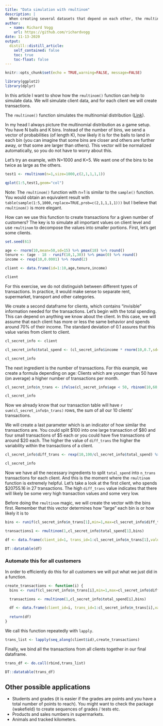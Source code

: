```yaml
---
title: "Data simulation with rmultinom"
description: |
  When creating several datasets that depend on each other, the rmultinom function from the stats package can be a useful helper. In this example we will see how to create customer transactions from a customer table.
author:
  - name: Richard Vogg
    url: https://github.com/richardvogg
date: 11-13-2020
output:
  distill::distill_article:
    self_contained: false
    toc: true
    toc-float: false
---
```


```r
knitr::opts_chunk$set(echo = TRUE,warning=FALSE, message=FALSE)

library(ggplot2)
library(dplyr)
```



In this article I want to show how the `rmultinom()` function can help to simulate data.
We will simulate client data, and for each client we will create transactions.

The `rmultinom()` function simulates the multinomial distribution ([Link](https://en.wikipedia.org/wiki/Multinomial_distribution)).

In my head I always picture the multinomial distribution as a game setup. You have N balls and K bins. Instead of the number of bins, we send a vector of probabilities (of length K), how likely it is for the balls to land in each bin (you can imagine that some bins are closer and others are further away, or that some are larger than others). This vector will be normalized automatically, so you do not have to worry about this.

Let's try an example, with N=1000 and K=5. We want one of the bins to be twice as large as the others.

```r
test1 <- rmultinom(n=1,size=1000,c(2,1,1,1,1))
```

```r

qplot(1:5,test1,geom="col")
```

Note: The `rmultinom()` function with n=1 is similar to the `sample()` function. You would obtain an equivalent result with `table(sample(1:5,1000,replace=TRUE,prob=c(2,1,1,1,1)))` but I believe that `rmultinom()` is more elegant.

How can we use this function to create transactions for a given number of customers? The key is to simulate all important values on client level and use `rmultinom` to decompose the values into smaller portions. First, let's get some clients.

```r
set.seed(61)

age <- rnorm(10,mean=50,sd=15) %>% pmax(18) %>% round()
tenure <- (age - 18 - runif(10,1,30)) %>% pmax(0) %>% round()
income <- rexp(10,0.0001) %>% round(2)

client <- data.frame(id=1:10,age,tenure,income)

client
```

For this exercise, we do not distinguish between different types of transactions. In practice, it would make sense to separate rent, supermarket, transport and other categories.

We create a second dataframe for clients, which contains "invisible" information needed for the transactions. Let's begin with the total spending. This can depend on anything we know about the client. In this case, we will assume that each client has more or less the same behavior and spends around 70% of their income. The standard deviation of 0.1 assures that this value varies from client to client.

```r
cl_secret_info <- client

cl_secret_info$total_spend <- (cl_secret_info$income * rnorm(10,0.7,sd=0.1)) %>% round(2)

cl_secret_info
```

The next ingredient is the number of transactions. For this example, we create a formula depending on age: Clients which are younger than 50 have (on average) a higher number of transactions per month.

```r
cl_secret_info$n_trans <- ifelse(cl_secret_info$age < 50, rbinom(10,60,0.5),rbinom(10,60,0.3))

cl_secret_info
```

Now we already know that our transaction table will have `r sum(cl_secret_info$n_trans)` rows, the sum of all our 10 clients' transactions.

We will create a last parameter which is an indicator of how similar the transactions are. You could split \$100 into one large transaction of \$80 and four small transactions of \$5 each or you could have five transactions of around \$20 each. The higher the value of `diff_trans` the higher the variability within the transactions of a client.

```r
cl_secret_info$diff_trans <- rexp(10,100/cl_secret_info$total_spend) %>% ceiling()

cl_secret_info
```

Now we have all the necessary ingredients to split `total_spend` into `n_trans` transactions for each client. And this is the moment where the `rmultinom` function is extremely helpful. Let's take a look at the first client, who spends \$20755.16 in 27 transactions. The high `diff_trans` value indicates that there will likely be some very high transaction values and some very low.

Before doing the `rmultinom` magic, we will create the vector with the bins first. Remember that this vector determines how "large" each bin is or how likely it is to 

```r
bins <- runif(cl_secret_info$n_trans[1],min=1,max=cl_secret_info$diff_trans[1])

transactions1 <- rmultinom(1,cl_secret_info$total_spend[1],bins)

df <- data.frame(client_id=1, trans_id=1:cl_secret_info$n_trans[1],value=transactions1)
```

```r
DT::datatable(df)
```


### Automate this for all customers

In order to efficiently do this for all customers we will put what we just did in a function.

```r
create_transactions <- function(i) {
  bins <- runif(cl_secret_info$n_trans[i],min=1,max=cl_secret_info$diff_trans[i])

  transactions <- rmultinom(1,cl_secret_info$total_spend[i],bins)

  df <- data.frame(client_id=i, trans_id=1:cl_secret_info$n_trans[i],value=transactions)
  
  return(df)
}
```

We call this function repeatedly with `lapply`.

```r
trans_list <- lapply(seq_along(client$id),create_transactions)
```

Finally, we bind all the transactions from all clients together in our final dataframe.

```r
trans_df <- do.call(rbind,trans_list)
```

```r
DT::datatable(trans_df)
```


## Other possible applications

* Students and grades (it is easier if the grades are points and you have a total number of points to reach). You might want to check the package {wakefield} to create sequences of grades / tests etc.
* Products and sales numbers in supermarkets.
* Animals and tracked kilometers.